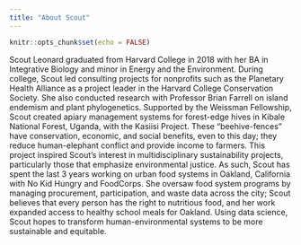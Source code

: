 ```yaml
---
title: "About Scout"
---
```


```r
knitr::opts_chunk$set(echo = FALSE)
```

Scout Leonard graduated from Harvard College in 2018 with her BA in Integrative Biology and minor in Energy and the Environment. During college, Scout led consulting projects for nonprofits such as the Planetary Health Alliance as a project leader in the Harvard College Conservation Society. She also conducted research with Professor Brian Farrell on island endemism and plant phylogenetics. Supported by the Weissman Fellowship, Scout created apiary management systems for forest-edge hives in Kibale National Forest, Uganda, with the Kasiisi Project. These “beehive-fences” have conservation, economic, and social benefits, even to this day; they reduce human-elephant conflict and provide income to farmers. This project inspired Scout’s interest in multidisciplinary sustainability projects, particularly those that emphasize environmental justice. As such, Scout has spent the last 3 years working on urban food systems in Oakland, California with No Kid Hungry and FoodCorps. She oversaw food system programs by managing procurement, participation, and waste data across the city; Scout believes that every person has the right to nutritious food, and her work expanded access to healthy school meals for Oakland. Using data science, Scout hopes to transform human-environmental systems to be more sustainable and equitable.



